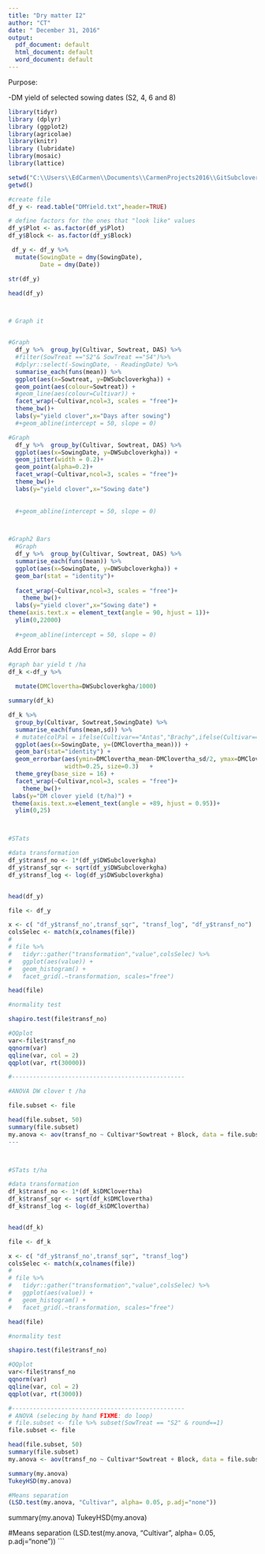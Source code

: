```yaml
---
title: "Dry matter I2"
author: "CT"
date: " December 31, 2016"
output:
  pdf_document: default
  html_document: default
  word_document: default
---
```


Purpose:

-DM yield of selected sowing dates (S2, 4, 6 and 8) 



```r
library(tidyr)
library (dplyr)
library (ggplot2)
library(agricolae)
library(knitr)
library (lubridate)
library(mosaic)
library(lattice)
```


```r
setwd("C:\\Users\\EdCarmen\\Documents\\CarmenProjects2016\\GitSubclover\\DMYield")
getwd()

#create file
df_y <- read.table("DMYield.txt",header=TRUE)

# define factors for the ones that "look like" values
df_y$Plot <- as.factor(df_y$Plot)
df_y$Block <- as.factor(df_y$Block)

 df_y <- df_y %>%
  mutate(SowingDate = dmy(SowingDate), 
         Date = dmy(Date))

str(df_y)

head(df_y)




```

```r
# Graph it 


#Graph         
  df_y %>%  group_by(Cultivar, Sowtreat, DAS) %>%
  #filter(SowTreat =="S2"& SowTreat =="S4")%>%
  #dplyr::select(-SowingDate, - ReadingDate) %>%
  summarise_each(funs(mean)) %>%
  ggplot(aes(x=Sowtreat, y=DWSubcloverkgha)) + 
  geom_point(aes(colour=Sowtreat)) +
  #geom_line(aes(colour=Cultivar)) +
  facet_wrap(~Cultivar,ncol=3, scales = "free")+
  theme_bw()+
  labs(y="yield clover",x="Days after sowing") 
  #+geom_abline(intercept = 50, slope = 0)


```





```r
#Graph         
  df_y %>%  group_by(Cultivar, Sowtreat, DAS) %>%
  ggplot(aes(x=SowingDate, y=DWSubcloverkgha)) + 
  geom_jitter(width = 0.2)+
  geom_point(alpha=0.2)+
  facet_wrap(~Cultivar,ncol=3, scales = "free")+
  theme_bw()+
  labs(y="yield clover",x="Sowing date") 
  
  
  #+geom_abline(intercept = 50, slope = 0)




```


```r

#Graph2 Bars         
  #Graph         
  df_y %>%  group_by(Cultivar, Sowtreat, DAS) %>%
  summarise_each(funs(mean)) %>%
  ggplot(aes(x=SowingDate, y=DWSubcloverkgha)) + 
  geom_bar(stat = "identity")+
  
  facet_wrap(~Cultivar,ncol=3, scales = "free")+
    theme_bw()+
  labs(y="yield clover",x="Sowing date") +
theme(axis.text.x = element_text(angle = 90, hjust = 1))+
  ylim(0,22000)
   
  #+geom_abline(intercept = 50, slope = 0)
```

Add Error bars  

```r

#graph bar yield t /ha
df_k <-df_y %>%
  
  mutate(DMClovertha=DWSubcloverkgha/1000)

summary(df_k)

df_k %>%
  group_by(Cultivar, Sowtreat,SowingDate) %>%
  summarise_each(funs(mean,sd)) %>%
  # mutate(colPal = ifelse(Cultivar=="Antas","Brachy",ifelse(Cultivar=="Monti","Brachy","Yanny"))) %>%
  ggplot(aes(x=SowingDate, y=(DMClovertha_mean))) +
  geom_bar(stat="identity") +
  geom_errorbar(aes(ymin=DMClovertha_mean-DMClovertha_sd/2, ymax=DMClovertha_mean+DMClovertha_sd/2),
                width=0.25, size=0.3)   +
  theme_grey(base_size = 16) +
  facet_wrap(~Cultivar,ncol=3, scales = "free")+
    theme_bw()+
 labs(y="DM clover yield (t/ha)") +
 theme(axis.text.x=element_text(angle = +89, hjust = 0.95))+
  ylim(0,25)




```


```r
#STats 

#data transformation
df_y$transf_no <- 1*(df_y$DWSubcloverkgha)
df_y$transf_sqr <- sqrt(df_y$DWSubcloverkgha)
df_y$transf_log <- log(df_y$DWSubcloverkgha)


head(df_y)

file <- df_y

x <- c( "df_y$transf_no',transf_sqr", "transf_log", "df_y$transf_no")
colsSelec <- match(x,colnames(file))
# 
# file %>%
#   tidyr::gather("transformation","value",colsSelec) %>%
#   ggplot(aes(value)) + 
#   geom_histogram() +
#   facet_grid(.~transformation, scales="free")

head(file)

#normality test

shapiro.test(file$transf_no)

#QQplot
var<-file$transf_no
qqnorm(var)
qqline(var, col = 2)
qqplot(var, rt(30000))

#-------------------------------------------------

#ANOVA DW clover t /ha 

file.subset <- file 

head(file.subset, 50)
summary(file.subset)
my.anova <- aov(transf_no ~ Cultivar*Sowtreat + Block, data = file.subset)
---



#STats t/ha

#data transformation
df_k$transf_no <- 1*(df_k$DMClovertha)
df_k$transf_sqr <- sqrt(df_k$DMClovertha)
df_k$transf_log <- log(df_k$DMClovertha)


head(df_k)

file <- df_k

x <- c( "df_y$transf_no',transf_sqr", "transf_log")
colsSelec <- match(x,colnames(file))
# 
# file %>%
#   tidyr::gather("transformation","value",colsSelec) %>%
#   ggplot(aes(value)) + 
#   geom_histogram() +
#   facet_grid(.~transformation, scales="free")

head(file)

#normality test

shapiro.test(file$transf_no)

#QQplot
var<-file$transf_no
qqnorm(var)
qqline(var, col = 2)
qqplot(var, rt(3000))

#-------------------------------------------------
# ANOVA (selecing by hand FIXME: do loop)
# file.subset <- file %>% subset(SowTreat == "S2" & round==1)
file.subset <- file 

head(file.subset, 50)
summary(file.subset)
my.anova <- aov(transf_no ~ Cultivar*Sowtreat + Block, data = file.subset)

summary(my.anova)
TukeyHSD(my.anova)

#Means separation 
(LSD.test(my.anova, "Cultivar", alpha= 0.05, p.adj="none")) 
```



summary(my.anova)
TukeyHSD(my.anova)

#Means separation 
(LSD.test(my.anova, "Cultivar", alpha= 0.05, p.adj="none")) 
```


